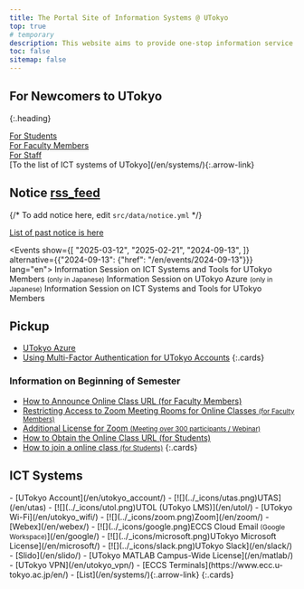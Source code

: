 ```yaml
---
title: The Portal Site of Information Systems @ UTokyo
top: true
# temporary
description: This website aims to provide one-stop information service about information systems in the University of Tokyo.
toc: false
sitemap: false
---
```




<Emergency />

## For Newcomers to UTokyo
{:.heading}

<div class="largecards">
  <div class="largecards__card">
    <a href="/en/oc/"><MaterialIcon icon="groups" /><span class="title">For Students</span></a>
  </div>
  <div class="largecards__card">
    <a href="/en/faculty_members/"><FontAwesomeIcon icon="chalkboard-user" /><span class="title">For Faculty Members</span></a>
  </div>
  <div class="largecards__card">
    <a href="/en/staff_members/"><MaterialIcon icon="badge" /><span class="title">For Staff</span></a>
  </div>
</div>

<div class="systems-link">[To the list of ICT systems of UTokyo](/en/systems/){:.arrow-link}</div>

<div class="container">
<div class="container__column">

## Notice <a href="/en/notice/rss" class="rss_icon" title="RSS">rss_feed</a>

{/* To add notice here, edit `src/data/notice.yml` */}

<Notice lang="en" strip localize />

[List of past notice is here](/en/notice/)

</div>
<div class="container__column">

<Events show={[
  "2025-03-12",
  "2025-02-21",
  "2024-09-13",
]} alternative={{"2024-09-13": {"href": "/en/events/2024-09-13"}}} lang="en">
<Fragment slot="2025-03-12">Information Session on ICT Systems and Tools for UTokyo Members <small>(only in Japanese)</small></Fragment>
<Fragment slot="2025-02-21">Information Session on UTokyo Azure <small>(only in Japanese)</small></Fragment>
<Fragment slot="2024-09-13">Information Session on ICT Systems and Tools for UTokyo Members</Fragment>
</Events>

## Pickup

- [UTokyo Azure](/en/research_computing/utokyo_azure)
- [Using Multi-Factor Authentication for UTokyo Accounts](/en/utokyo_account/mfa/)
{:.cards}

### Information on Beginning of Semester

- [How to Announce Online Class URL (for Faculty Members)](/en/faculty_members/url)
- [Restricting Access to Zoom Meeting Rooms for Online Classes <small>(for Faculty Members)</small>](/en/faculty_members/zoom_access_control)
- [Additional License for Zoom <small>(Meeting over 300 participants / Webinar)</small>](/en/zoom/license)
- [How to Obtain the Online Class URL (for Students)](/en/oc/url)
- [How to join a online class <small>(for Students)</small>](/en/oc/join)
{:.cards}

</div>
</div>

## ICT Systems

<div class="top__systems">
  - [<MaterialIcon icon="person" />UTokyo Account](/en/utokyo_account/)
  - [![](../_icons/utas.png)UTAS](/en/utas)
  - [![](../_icons/utol.png)UTOL (UTokyo LMS)](/en/utol/)
  - [<MaterialIcon icon="wifi" />UTokyo Wi-Fi](/en/utokyo_wifi/)
  - [![](../_icons/zoom.png)Zoom](/en/zoom/)
  - [<MaterialIcon icon="videocam" />Webex](/en/webex/)
  - [![](../_icons/google.png)ECCS Cloud Email<small> (Google Workspace)</small>](/en/google/)
  - [![](../_icons/microsoft.png)UTokyo Microsoft License](/en/microsoft/)
  - [![](../_icons/slack.png)UTokyo Slack](/en/slack/)
  - [<MaterialIcon icon="quiz" />Slido](/en/slido/)
  - [<MaterialIcon icon="bar_chart" />UTokyo MATLAB Campus-Wide License](/en/matlab/)
  - [<MaterialIcon icon="vpn_lock" />UTokyo VPN](/en/utokyo_vpn/)
  - [<MaterialIcon icon="computer" />ECCS Terminals](https://www.ecc.u-tokyo.ac.jp/en/)
  - [List](/en/systems/){:.arrow-link}
  {:.cards}
</div>
